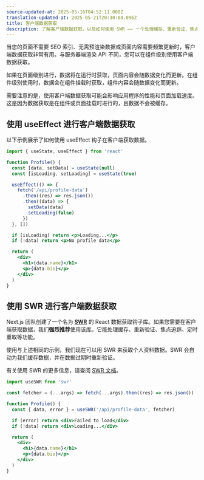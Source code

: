 ```yaml
---
source-updated-at: 2025-05-16T04:52:11.000Z
translation-updated-at: 2025-05-21T20:30:08.096Z
title: 客户端数据获取
description: 了解客户端数据获取，以及如何使用 SWR —— 一个处理缓存、重新验证、焦点追踪、定时重取等功能的 React 数据获取钩子库。
---
```


当您的页面不需要 SEO 索引、无需预渲染数据或页面内容需要频繁更新时，客户端数据获取非常有用。与服务器端渲染 API 不同，您可以在组件级别使用客户端数据获取。

如果在页面级别进行，数据将在运行时获取，页面内容会随数据变化而更新。在组件级别使用时，数据会在组件挂载时获取，组件内容会随数据变化而更新。

需要注意的是，使用客户端数据获取可能会影响应用程序的性能和页面加载速度。这是因为数据获取是在组件或页面挂载时进行的，且数据不会被缓存。

## 使用 useEffect 进行客户端数据获取

以下示例展示了如何使用 useEffect 钩子在客户端获取数据。

```jsx
import { useState, useEffect } from 'react'

function Profile() {
  const [data, setData] = useState(null)
  const [isLoading, setLoading] = useState(true)

  useEffect(() => {
    fetch('/api/profile-data')
      .then((res) => res.json())
      .then((data) => {
        setData(data)
        setLoading(false)
      })
  }, [])

  if (isLoading) return <p>Loading...</p>
  if (!data) return <p>No profile data</p>

  return (
    <div>
      <h1>{data.name}</h1>
      <p>{data.bio}</p>
    </div>
  )
}
```

## 使用 SWR 进行客户端数据获取

Next.js 团队创建了一个名为 [**SWR**](https://swr.vercel.app/) 的 React 数据获取钩子库。如果您需要在客户端获取数据，我们**强烈推荐**使用该库。它能处理缓存、重新验证、焦点追踪、定时重取等功能。

使用与上述相同的示例，我们现在可以用 SWR 来获取个人资料数据。SWR 会自动为我们缓存数据，并在数据过期时重新验证。

有关使用 SWR 的更多信息，请查阅 [SWR 文档](https://swr.vercel.app/docs/getting-started)。

```jsx
import useSWR from 'swr'

const fetcher = (...args) => fetch(...args).then((res) => res.json())

function Profile() {
  const { data, error } = useSWR('/api/profile-data', fetcher)

  if (error) return <div>Failed to load</div>
  if (!data) return <div>Loading...</div>

  return (
    <div>
      <h1>{data.name}</h1>
      <p>{data.bio}</p>
    </div>
  )
}
```
